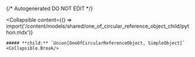 {/* Autogenerated DO NOT EDIT  */}

<Collapsible
    content={() => import('/content/models/shared/one_of_circular_reference_object_child/python.mdx')}
>
    ##### **child:** `Union[OneOfCircularReferenceObject, SimpleObject]`
    <Collapsible.Break/>
</Collapsible>

